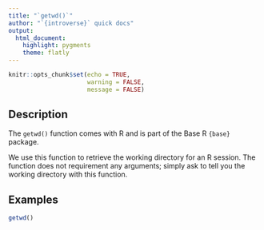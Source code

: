 ```yaml
---
title: "`getwd()`"
author: "`{introverse}` quick docs"
output: 
  html_document:
    highlight: pygments
    theme: flatly
---
```



```r
knitr::opts_chunk$set(echo = TRUE, 
                      warning = FALSE, 
                      message = FALSE)
```


## Description

The `getwd()` function comes with R and is part of the Base R `{base}` package.
  
We use this function to retrieve the working directory for an R session. The function does not requirement any arguments; simply ask to tell you the working directory with this function.

## Examples

```r
getwd()
```
